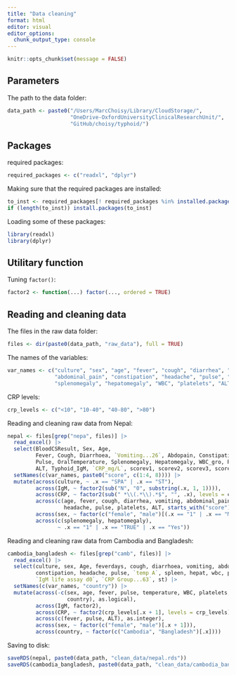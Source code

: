 ```yaml
---
title: "Data cleaning"
format: html
editor: visual
editor_options: 
  chunk_output_type: console
---
```


```r
knitr::opts_chunk$set(message = FALSE)
```


## Parameters

The path to the data folder:

```r
data_path <- paste0("/Users/MarcChoisy/Library/CloudStorage/",
                    "OneDrive-OxfordUniversityClinicalResearchUnit/",
                    "GitHub/choisy/typhoid/")
```


## Packages

required packages:

```r
required_packages <- c("readxl", "dplyr")
```

Making sure that the required packages are installed:

```r
to_inst <- required_packages[! required_packages %in% installed.packages()[,"Package"]]
if (length(to_inst)) install.packages(to_inst)
```

Loading some of these packages:

```r
library(readxl)
library(dplyr)
```


## Utilitary function

Tuning `factor()`:

```r
factor2 <- function(...) factor(..., ordered = TRUE)
```


## Reading and cleaning data

The files in the raw data folder:

```r
files <- dir(paste0(data_path, "raw_data"), full = TRUE)
```

The names of the variables:

```r
var_names <- c("culture", "sex", "age", "fever", "cough", "diarrhea", "vomiting",
               "abdominal_pain", "constipation", "headache", "pulse", "temperature",
               "splenomegaly", "hepatomegaly", "WBC", "platelets", "ALT", "IgM", "CRP")
```

CRP levels:

```r
crp_levels <- c("<10", "10-40", "40-80", ">80")
```

Reading and cleaning raw data from Nepal:

```r
nepal <- files[grep("nepa", files)] |>
  read_excel() |> 
  select(BloodCSResult, Sex, Age,
         Fever, Cough, Diarrhoea, `Vomiting...26`, Abdopain, Constipation, Headache,
         Pulse, OralTemperature, Splenomegaly, Hepatomegaly, WBC_gro, Platelets_gro,
         ALT, Typhoid_IgM, `CRP_mg/L`, scorev1, scorev2, scorev3, scorev4, Score8) |> 
  setNames(c(var_names, paste0("score", c(1:4, 8)))) |> 
  mutate(across(culture, ~ .x == "SPA" | .x == "ST"),
         across(IgM, ~ factor2(sub("N", "0", substring(.x, 1, 1)))),
         across(CRP, ~ factor2(sub(" *\\(.*\\).*$", "", .x), levels = crp_levels)),
         across(c(age, fever, cough, diarrhea, vomiting, abdominal_pain, constipation,
                  headache, pulse, platelets, ALT, starts_with("score")), as.integer),
         across(sex, ~ factor(c("female", "male")[(.x == "1" | .x == "Male") + 1])),
         across(c(splenomegaly, hepatomegaly),
                ~ .x == "1" | .x == "TRUE" | .x == "Yes"))
```

Reading and cleaning raw data from Cambodia and Bangladesh:

```r
cambodia_bangladesh <- files[grep("camb", files)] |>
  read_excel() |> 
  select(culture, sex, Age, feverdays, cough, diarrhoea, vomiting, abdopain,
         constipation, headache, pulse, `temp A`, spleen, hepat, wbc, plts, alt,
         `IgM life assay d0`, `CRP Group...63`, st) |> 
  setNames(c(var_names, "country")) |> 
  mutate(across(-c(sex, age, fever, pulse, temperature, WBC, platelets, ALT, IgM, CRP,
                   country), as.logical),
         across(IgM, factor2),
         across(CRP, ~ factor2(crp_levels[.x + 1], levels = crp_levels)),
         across(c(fever, pulse, ALT), as.integer),
         across(sex, ~ factor(c("female", "male")[.x + 1])),
         across(country, ~ factor(c("Cambodia", "Bangladesh")[.x])))
```

Saving to disk:

```r
saveRDS(nepal, paste0(data_path, "clean_data/nepal.rds"))
saveRDS(cambodia_bangladesh, paste0(data_path, "clean_data/cambodia_bangladesh.rds"))
```


